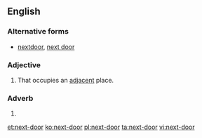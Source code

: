 ==English==

===Alternative forms===
* [[nextdoor]], [[next door]]

===Adjective===
{{en-adj|-|head=[[next]]-[[door]]}}

# That occupies an [[adjacent]] place.

===Adverb===
{{en-adv|-|head=[[next]]-[[door]]}}

# {{alternative spelling of|next door}}

[[et:next-door]]
[[ko:next-door]]
[[pl:next-door]]
[[ta:next-door]]
[[vi:next-door]]